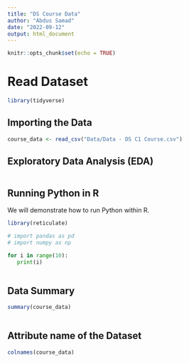 ```yaml
---
title: "DS Course Data"
author: "Abdus Samad"
date: "2022-09-12"
output: html_document
---
```


```r
knitr::opts_chunk$set(echo = TRUE)
```

# Read Dataset

```r

library(tidyverse)


```
## Importing the Data

```r
course_data <- read_csv("Data/Data - DS C1 Course.csv")


```
## Exploratory Data Analysis (EDA)

```r


```

## Running Python in R

We will demonstrate how to run Python within R.


```r
library(reticulate)
```


```python
# import pandas as pd
# import numpy as np

```



```python

for i in range(10):
   print(i)
   
```
## Data Summary


```r

summary(course_data)
 
```

## Attribute name of the Dataset

```r
colnames(course_data)

```

